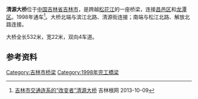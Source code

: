 {{Infobox bridge
| bridge_name=清源大桥
| native_name=
| native_name_lang=
| image=
| image_size=
| alt=
| caption=
| official_name=
| other_name=
| carries=4车道
| crosses=[[松花江|松花江]]
| locale={{CHN}}[[吉林省|吉林省]][[吉林市|吉林市]]
| owner=
| maint=
| id= 
| architect=
| designer= 
| engineering=
| design =[[梁桥|梁桥]]
| material= 
| length={{convert|532|m|ft|-1}}
| width={{convert|22|m|ft|-1}}
| height=
| mainspan=
| spans=
| pierswater=
| load=
| clearance=
| below=
| life=
| builder=
| fabricator=
| begin=
| complete=
| cost=
| open=1998年
| inaugurated=
| toll=免费通行
| traffic=
| preceded=
| followed=
| heritage=
| collapsed=
| closed=
| replaces=
| map_cue=
| map_image=
| map_alt=
| map_text=
| map_width=
| lat= 
| long= 
| coordinates=
| references=
| extra=
}}

'''清源大桥'''位于[[中国|中国]][[吉林省|吉林省]][[吉林市|吉林市]]，是跨越[[松花江|松花江]]的一座桥梁，连接[[昌邑区|昌邑区]]和[[龙潭区_(吉林市)|龙潭区]]。1998年通车<ref>[http://www.jlds110.com/news.php?id=3553  吉林市交通连系的“改变者”清源大桥] 吉林根网 2013-10-09</ref>。大桥北端与滨江北路、清源街连接；南端与松江北路、解放北路连接。

大桥全长532米，宽22米，双向4车道。

== 参考资料 ==
{{reflist}}

{{吉林市桥梁}}

[[Category:吉林市桥梁|Category:吉林市桥梁]]
[[Category:1998年完工橋梁|Category:1998年完工橋梁]]